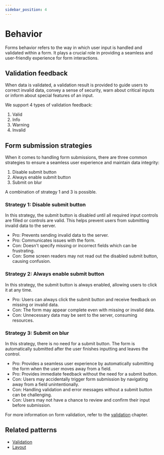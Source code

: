 ```yaml
---
sidebar_position: 4
---
```


# Behavior

Forms behavior refers to the way in which user input is handled and validated within a form. It plays a crucial role in providing a seamless and user-friendly experience for form interactions.

## Validation feedback

When data is validated, a validation result is provided to guide users to correct invalid data, convey a sense of security, warn about critical inputs or inform about special features of an input.

We support 4 types of validation feedback:

1. Valid
2. Info
3. Warning
4. Invalid

## Form submission strategies

When it comes to handling form submissions, there are three common strategies to ensure a seamless user experience and maintain data integrity:

1. Disable submit button
2. Always enable submit button
3. Submit on blur

A combination of strategy 1 and 3 is possible.

### Strategy 1: Disable submit button

In this strategy, the submit button is disabled until all required input controls are filled or controls are valid. This helps prevent users from submitting invalid data to the server.

- Pro: Prevents sending invalid data to the server.
- Pro: Communicates issues with the form.
- Con: Doesn't specify missing or incorrect fields which can be frustrating.
- Con: Some screen readers may not read out the disabled submit button, causing confusion.

### Strategy 2: Always enable submit button

In this strategy, the submit button is always enabled, allowing users to click it at any time.

- Pro: Users can always click the submit button and receive feedback on missing or invalid data.
- Con: The form may appear complete even with missing or invalid data.
- Con: Unnecessary data may be sent to the server, consuming resources.

### Strategy 3: Submit on blur

In this strategy, there is no need for a submit button. The form is automatically submitted after the user finishes inputting and leaves the control.

- Pro: Provides a seamless user experience by automatically submitting the form when the user moves away from a field.
- Pro: Provides immediate feedback without the need for a submit button.
- Con: Users may accidentally trigger form submission by navigating away from a field unintentionally.
- Con: Handling validation and error messages without a submit button can be challenging.
- Con: Users may not have a chance to review and confirm their input before submission.

For more information on form validation, refer to the [validation](.././forms-validation) chapter.

## Related patterns

- [Validation](.././forms-validation)
- [Layout](.././forms-layout)
